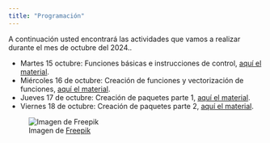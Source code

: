 ---
title: "Programación"
---

A continuación usted encontrará las actividades que vamos a realizar durante el mes de octubre del 2024..

- Martes 15 octubre: Funciones básicas e instrucciones de control, [aquí el material](https://fhernanb.github.io/Manual-de-R/funbas.html).
- Miércoles 16 de octubre: Creación de funciones y vectorización de funciones, [aquí el material](https://fhernanb.github.io/Manual-de-R/creafun.html).
- Jueves 17 de octubre: Creación de paquetes parte 1, [aquí el material](https://freddy.quarto.pub/paquetes-en-r/).
- Viernes 18 de octubre: Creación de paquetes parte 2, [aquí el material](https://freddy.quarto.pub/paquetes-en-r/).


![Imagen de <a href="https://www.freepik.es/foto-gratis/escena-negocios-futurista-ambiente-ultra-moderno_94952552.htm#query=girl%20programming%20blue&position=0&from_view=search&track=ais_ai_generated&uuid=c12392d1-a19f-4e07-a84c-bec0c4f2daa6">Freepik</a>][id]

[id]: imagenes/girl_prog.jpg "Title"